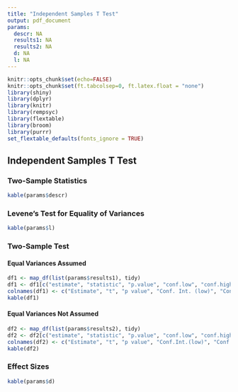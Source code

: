 ```yaml
---
title: "Independent Samples T Test"
output: pdf_document
params:
  descr: NA
  results1: NA
  results2: NA
  d: NA
  l: NA
---
```


```r
knitr::opts_chunk$set(echo=FALSE)
knitr::opts_chunk$set(ft.tabcolsep=0, ft.latex.float = "none")
library(shiny)
library(dplyr)
library(knitr)
library(rempsyc)
library(flextable)
library(broom)
library(purrr)
set_flextable_defaults(fonts_ignore = TRUE)
```

## Independent Samples T Test

### Two-Sample Statistics

```r
kable(params$descr)
```

### Levene's Test for Equality of Variances
```r
kable(params$l)
```


### Two-Sample Test
#### Equal Variances Assumed

```r
df1 <- map_df(list(params$results1), tidy)
df1 <- df1[c("estimate", "statistic", "p.value", "conf.low", "conf.high")]
colnames(df1) <- c("Estimate", "t", "p value", "Conf. Int. (low)", "Conf. Int. (high)")
kable(df1)
```

#### Equal Variances Not Assumed

```r
df2 <- map_df(list(params$results2), tidy)
df2 <- df2[c("estimate", "statistic", "p.value", "conf.low", "conf.high")]
colnames(df2) <- c("Estimate", "t", "p value", "Conf.Int.(low)", "Conf.Int.(high)")
kable(df2)
```

### Effect Sizes
```r
kable(params$d)
```
